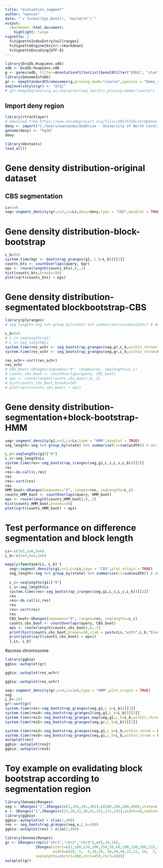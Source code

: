 ```yaml
---
title: "evaluation_segment"
author: "wancen"
date: "`r format(Sys.Date(), '%m/%d/%Y')`"
output:
  rmarkdown::html_document:
    highlight: tango
vignette: |
  %\VignetteIndexEntry{nullranges}
  %\VignetteEngine{knitr::rmarkdown}
  %\VignetteEncoding{UTF-8}
---
```


```r
library(EnsDb.Hsapiens.v86)
edb <- EnsDb.Hsapiens.v86
g <- genes(edb, filter=AnnotationFilterList(GeneIdFilter("ENSG", "startsWith")))
library(GenomeInfoDb)
gr <- keepStandardChromosomes(g,pruning.mode="coarse",species = "Homo_sapiens")
seqlevelsStyle(gr) <- "UCSC"
# g1<-keepSeqlevels(g,as.character(seq_len(9)),pruning.mode="coarse")
```

## Import deny region

```r
library(rtracklayer)
# download from https://www.encodeproject.org/files/ENCFF356LFX/@@download/ENCFF356LFX.bed.gz
deny <- import("C:/Users/wancenmu/OneDrive - University of North Carolina at Chapel Hill/Lab/project2/data/ENCFF356LFX.bed.gz")
genome(deny) <- "hg38"
deny
```


```r
library(devtools)
load_all()
```

# Gene density distribution-original dataset
## CBS segmentation
```r
Ls=1e6
seg<-segment_density(gr,n=3,Ls=Ls,deny=deny,type = "CBS",boxplot = TRUE)
```
# Gene density distribution-block-bootstrap
```r
L_b=5e5
system.time(bgr <- bootstrap_granges(g1, L_b=L_b))[[3]]
counts_bts <- countOverlaps(query, bgr)
eps <- rnorm(length(counts_bts),0,.2)
hist(counts_bts,breaks=50)
plot(sqrt(counts_bts) + eps)
```

# Gene density distribution-segmentated blockbootstrap-CBS
```r
library(plyranges)
# seg_length<-seg %>% group_by(state) %>% summarise(Ls=sum(width)) # derive each states length

L_b=5e5
# L_c<-seqlengths(g1)
# L_s<-seg_length$Ls
system.time(res_wchr <- seg_bootstrap_granges(seg,gr,L_b,within_chrom=TRUE,coarse = TRUE))[[3]]
system.time(res_ochr <- seg_bootstrap_granges(seg,gr,L_b,within_chrom=FALSE,coarse = TRUE))[[3]]

res_ochr<-sort(res_ochr)
res_ochr
# CBS_boot<-GRanges(seqnames="9", ranges=res, seqlengths=L_c)
# counts_cbs_boot <- countOverlaps(query, CBS_boot)
# eps <- rnorm(length(counts_cbs_boot),0,.2)
# hist(counts_cbs_boot,breaks=50)
# plot(sqrt(counts_cbs_boot) + eps)
```

# Gene density distribution-segmentation+block-bootstrap-HMM
```r
seg<-segment_density(g1,n=3,Ls=Ls,type = "HMM",boxplot = TRUE)
seg_length<-seg %>% group_by(state) %>% summarise(Ls=sum(width)) # derive each states length

L_c<-seqlengths(g1)["9"]
L_s<-seg_length$Ls
system.time(res<-seg_bootstrap_iranges(seg,g1,L_c,L_s,L_b))[[3]]
res
res<-do.call(c,res)  
res
res<-sort(res)
res
HMM_boot<-GRanges(seqnames="9", ranges=res, seqlengths=L_c)
counts_HMM_boot <- countOverlaps(query, HMM_boot)
eps <- rnorm(length(counts_HMM_boot),0,.2)
hist(counts_HMM_boot,breaks=50)
plot(sqrt(counts_HMM_boot) + eps)
```

# Test performance on difference segmentation and block length
```r
Ls<-c(1e5,1e6,5e6)
L_b<-c(5e4,5e5,1e6)

mapply(function(Ls, L_b) {
  seg<-segment_density(g1,n=3,Ls=Ls,type = "CBS",plot_origin = TRUE)
  seg_length<-seg %>% group_by(state) %>% summarise(Ls=sum(width)) # derive each states length
  
  L_c<-seqlengths(g1)["9"]
  L_s<-seg_length$Ls
  system.time(res<-seg_bootstrap_iranges(seg,g1,L_c,L_s,L_b))[[3]]
  res
  res<-do.call(c,res)  
  res
  res<-sort(res)
  res
  CBS_boot<-GRanges(seqnames="9", ranges=res, seqlengths=L_c)
  counts_cbs_boot <- countOverlaps(query, CBS_boot)
  eps <- rnorm(length(counts_cbs_boot),0,.2)
  print(hist(counts_cbs_boot,breaks=50,xlab = paste(Ls,"with",L_b,"block size")))
  print(plot(sqrt(counts_cbs_boot) + eps))
  },Ls, L_b)
```

#across chromosome
```r
library(ggbio)
ggbio::autoplot(gr)
```
```r
ggbio::autoplot(res_wchr)
```

```r
ggbio::autoplot(res_ochr)
```

```r
seg<-segment_density(gr,n=4,Ls=1e6,type = "HMM",plot_origin = TRUE)
seg
L_b<-2e5
gr<-sort(gr)
system.time(res<-seg_bootstrap_granges(seg,g1,L_b=L_b))[[3]]
system.time(res4<-seg_bootstrap_granges2(seg,g1,L_b=L_b))[[3]]
system.time(res2<-seg_bootstrap_granges_map(seg,g1,L_b=L_b,within_chrom = FALSE))[[3]]
system.time(res5<-seg_bootstrap_granges(seg,gr,L_b=L_b))[[3]]

system.time(res3<-seg_bootstrap_granges(seg,g1,L_b=L_b,within_chrom = FALSE,proportion_length = FALSE))[[3]]
system.time(res6<-seg_bootstrap_granges(seg,g1,L_b=L_b,within_chrom = FALSE,proportion_length = FALSE,coarse = TRUE))[[3]]
autoplot(res)
ggbio::autoplot(res2)
ggbio::autoplot(res5)
```

# Toy example on evalidating block bootstrap according to segmentation region
```r
library(GenomicRanges)
seg <- GRanges("1",IRanges(c(1,101,201,301),c(100,200,300,400),state=c(1:3,1)))
x <- GRanges("1",IRanges(c(21,26,31,36,41,221,231,241),width=4),seqlengths =c("1"=400))
library(ggbio)
ggbio::autoplot(x) + xlim(1,400)
res <- seg_bootstrap_granges(seg,x,L_b=100)
ggbio::autoplot(res) + xlim(1,400)
```


```r
library(GenomicRanges)
gr <- GRanges(rep(c("chr1","chr2","chr3"),c(5,10,3)),
              IRanges(start=c(1,100,120,200,250,50,60,100,150,200,215,230,280,290,400,1,100,130),
                      width=c(20, 5,  5,30,20, 30,30,40,15,15, 20,  5,  5,  5, 20,30,80,60)),
              seqlengths=c(chr1=300,chr2=450,chr3=200))
autoplot(gr)

```


